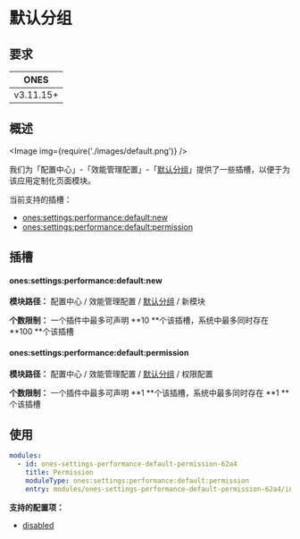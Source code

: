 
# 默认分组

## 要求

|   ONES    |
| :-------: |
| v3.11.15+ |

## 概述

<Image img={require('./images/default.png')} />

我们为「配置中心」-「效能管理配置」-「[默认分组](../../index.mdx#slot-hierarchy)」提供了一些插槽，以便于为该应用定制化页面模块。

当前支持的插槽：

- [ones:settings:performance:default:new](#onessettingsperformancedefaultnew)
- [ones:settings:performance:default:permission](#onessettingsperformancedefaultpermission)

## 插槽

#### ones:settings:performance:default:new

**模块路径：** 配置中心 / 效能管理配置 / [默认分组](../../index.mdx#slot-hierarchy) / 新模块

**个数限制：** 一个插件中最多可声明 **10 **个该插槽，系统中最多同时存在 **100 **个该插槽

#### ones:settings:performance:default:permission

**模块路径：** 配置中心 / 效能管理配置 / [默认分组](../../index.mdx#slot-hierarchy) / 权限配置

**个数限制：** 一个插件中最多可声明 **1 **个该插槽，系统中最多同时存在 **1 **个该插槽

## 使用

```yaml
modules:
  - id: ones-settings-performance-default-permission-62a4
    title: Permission
    moduleType: ones:settings:performance:default:permission
    entry: modules/ones-settings-performance-default-permission-62a4/index.html
```

**支持的配置项：**

- [disabled](../../../../../../reference/config/plugin.yaml#disabled)
